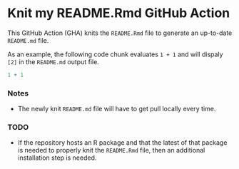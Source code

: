 # Knit my README.Rmd GitHub Action

This GitHub Action (GHA) knits the `README.Rmd` file to generate an
up-to-date `README.md` file. 


As an example, the following code chunk evaluates `1 + 1` and will
dispaly `[2]` in the `README.md` output file.

```r
1 + 1
```

### Notes

- The newly knit `README.md` file will have to get pull locally every
  time.

### TODO

- If the repository hosts an R package and that the latest of that
  package is needed to properly knit the `README.Rmd` file, then an
  additional installation step is needed.

